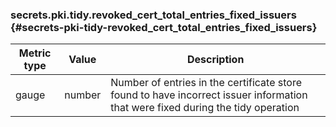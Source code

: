 ### secrets.pki.tidy.revoked_cert_total_entries_fixed_issuers {#secrets-pki-tidy-revoked_cert_total_entries_fixed_issuers}

Metric type | Value   | Description
----------- | ------- | -----------
gauge       | number  | Number of entries in the certificate store found to have incorrect issuer information that were fixed during the tidy operation
